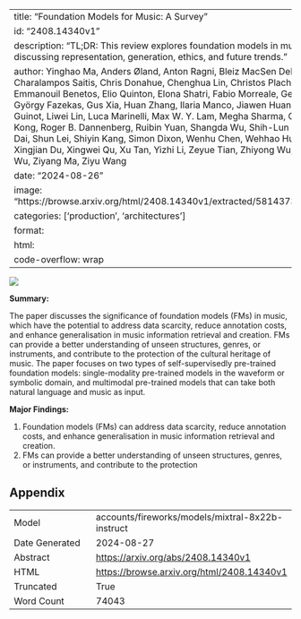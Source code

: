 
---
title: "Foundation Models for Music: A Survey"
id: "2408.14340v1"
description: "TL;DR: This review explores foundation models in music, discussing representation, generation, ethics, and future trends."
author: Yinghao Ma, Anders Øland, Anton Ragni, Bleiz MacSen Del Sette, Charalampos Saitis, Chris Donahue, Chenghua Lin, Christos Plachouras, Emmanouil Benetos, Elio Quinton, Elona Shatri, Fabio Morreale, Ge Zhang, György Fazekas, Gus Xia, Huan Zhang, Ilaria Manco, Jiawen Huang, Julien Guinot, Liwei Lin, Luca Marinelli, Max W. Y. Lam, Megha Sharma, Qiuqiang Kong, Roger B. Dannenberg, Ruibin Yuan, Shangda Wu, Shih-Lun Wu, Shuqi Dai, Shun Lei, Shiyin Kang, Simon Dixon, Wenhu Chen, Wehhao Huang, Xingjian Du, Xingwei Qu, Xu Tan, Yizhi Li, Zeyue Tian, Zhiyong Wu, Zhizheng Wu, Ziyang Ma, Ziyu Wang
date: "2024-08-26"
image: "https://browse.arxiv.org/html/2408.14340v1/extracted/5814373/fig/1.png"
categories: ['production', 'architectures']
format:
  html:
    code-overflow: wrap
---

![](https://browse.arxiv.org/html/2408.14340v1/extracted/5814373/fig/1.png)

**Summary:**

The paper discusses the significance of foundation models (FMs) in music, which have the potential to address data scarcity, reduce annotation costs, and enhance generalisation in music information retrieval and creation. FMs can provide a better understanding of unseen structures, genres, or instruments, and contribute to the protection of the cultural heritage of music. The paper focuses on two types of self-supervisedly pre-trained foundation models: single-modality pre-trained models in the waveform or symbolic domain, and multimodal pre-trained models that can take both natural language and music as input.

**Major Findings:**

1. Foundation models (FMs) can address data scarcity, reduce annotation costs, and enhance generalisation in music information retrieval and creation.
2. FMs can provide a better understanding of unseen structures, genres, or instruments, and contribute to the protection

## Appendix

|          |          |
|----------|----------|
| Model     | accounts/fireworks/models/mixtral-8x22b-instruct       |
| Date Generated     | 2024-08-27       |
| Abstract | [https://arxiv.org/abs/2408.14340v1](https://arxiv.org/abs/2408.14340v1)        |
| HTML     | [https://browse.arxiv.org/html/2408.14340v1](https://browse.arxiv.org/html/2408.14340v1)       |
| Truncated       | True       |
| Word Count       | 74043       |